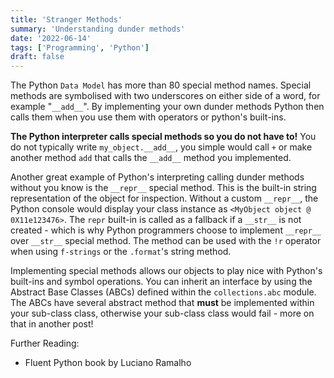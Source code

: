 ```yaml
---
title: 'Stranger Methods'
summary: 'Understanding dunder methods'
date: '2022-06-14'
tags: ['Programming', 'Python']
draft: false
---
```



The Python `Data Model` has more than 80 special method names. Special methods are symbolised with two underscores on either side of a word, for example "`__add__`". By implementing your own dunder methods Python then calls them when you use them with operators or python's built-ins.

**The Python interpreter calls special methods so you do not have to!** You do not typically write `my_object.__add__`, you simple would call `+` or make another method `add` that calls the `__add__` method you implemented.

Another great example of Python's interpreting calling dunder methods without you know is the `__repr__` special method. This is the built-in string representation of the object for inspection. Without a custom `__repr__`, the Python console would display your class instance as `<MyObject object @ 0X11e123476>`. The `repr` built-in is called as a fallback if a `__str__` is not created - which is why Python programmers choose to implement `__repr__` over `__str__` special method. The method can be used with the `!r` operator when using `f-strings` or the `.format`'s string method.

Implementing special methods allows our objects to play nice with Python's built-ins and symbol operations. You can inherit an interface by using the Abstract Base Classes (ABCs) defined within the `collections.abc` module. The ABCs have several abstract method that **must** be implemented within your sub-class class, otherwise your sub-class class would fail - more on that in another post!


Further Reading:


- Fluent Python book by Luciano Ramalho
